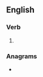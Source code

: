 ==English==

===Verb===
{{head|en|verb form}}

# {{en-past of|gobble}}

===Anagrams===
* {{anagrams|en|a=bbdeglo|globbed}}